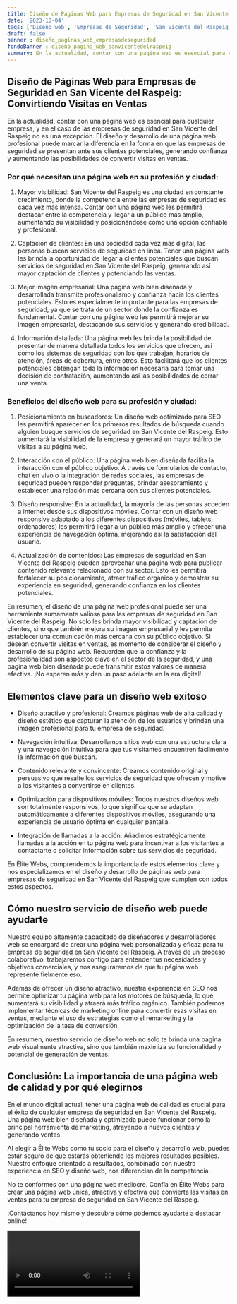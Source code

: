 ```yaml
---
title: Diseño de Páginas Web para Empresas de Seguridad en San Vicente del Raspeig
date: '2023-10-04'
tags: ['Diseño web', 'Empresas de Seguridad', 'San Vicente del Raspeig']
draft: false
banner : diseño_paginas_web_empresasdeseguridad
fondoBanner : diseño_pagina_web_sanvicentedelraspeig
summary: En la actualidad, contar con una página web es esencial para cualquier empresa, y en el caso de las empresas de seguridad en San Vicente del Raspeig no es una excepción. El diseño y desarrollo de una página web profesional puede marcar la diferencia en la forma en que las empresas de seguridad se presentan ante sus clientes potenciales, generando confianza y aumentando las posibilidades de convertir visitas en ventas.
---
```


## Diseño de Páginas Web para Empresas de Seguridad en San Vicente del Raspeig: Convirtiendo Visitas en Ventas

En la actualidad, contar con una página web es esencial para cualquier empresa, y en el caso de las empresas de seguridad en San Vicente del Raspeig no es una excepción. El diseño y desarrollo de una página web profesional puede marcar la diferencia en la forma en que las empresas de seguridad se presentan ante sus clientes potenciales, generando confianza y aumentando las posibilidades de convertir visitas en ventas.

### Por qué necesitan una página web en su profesión y ciudad:

1. Mayor visibilidad: San Vicente del Raspeig es una ciudad en constante crecimiento, donde la competencia entre las empresas de seguridad es cada vez más intensa. Contar con una página web les permitirá destacar entre la competencia y llegar a un público más amplio, aumentando su visibilidad y posicionándose como una opción confiable y profesional.

2. Captación de clientes: En una sociedad cada vez más digital, las personas buscan servicios de seguridad en línea. Tener una página web les brinda la oportunidad de llegar a clientes potenciales que buscan servicios de seguridad en San Vicente del Raspeig, generando así mayor captación de clientes y potenciando las ventas.

3. Mejor imagen empresarial: Una página web bien diseñada y desarrollada transmite profesionalismo y confianza hacia los clientes potenciales. Esto es especialmente importante para las empresas de seguridad, ya que se trata de un sector donde la confianza es fundamental. Contar con una página web les permitirá mejorar su imagen empresarial, destacando sus servicios y generando credibilidad.

4. Información detallada: Una página web les brinda la posibilidad de presentar de manera detallada todos los servicios que ofrecen, así como los sistemas de seguridad con los que trabajan, horarios de atención, áreas de cobertura, entre otros. Esto facilitará que los clientes potenciales obtengan toda la información necesaria para tomar una decisión de contratación, aumentando así las posibilidades de cerrar una venta.

### Beneficios del diseño web para su profesión y ciudad:

1. Posicionamiento en buscadores: Un diseño web optimizado para SEO les permitirá aparecer en los primeros resultados de búsqueda cuando alguien busque servicios de seguridad en San Vicente del Raspeig. Esto aumentará la visibilidad de la empresa y generará un mayor tráfico de visitas a su página web.

2. Interacción con el público: Una página web bien diseñada facilita la interacción con el público objetivo. A través de formularios de contacto, chat en vivo o la integración de redes sociales, las empresas de seguridad pueden responder preguntas, brindar asesoramiento y establecer una relación más cercana con sus clientes potenciales.

3. Diseño responsive: En la actualidad, la mayoría de las personas acceden a internet desde sus dispositivos móviles. Contar con un diseño web responsive adaptado a los diferentes dispositivos (móviles, tablets, ordenadores) les permitirá llegar a un público más amplio y ofrecer una experiencia de navegación óptima, mejorando así la satisfacción del usuario.

4. Actualización de contenidos: Las empresas de seguridad en San Vicente del Raspeig pueden aprovechar una página web para publicar contenido relevante relacionado con su sector. Esto les permitirá fortalecer su posicionamiento, atraer tráfico orgánico y demostrar su experiencia en seguridad, generando confianza en los clientes potenciales.

En resumen, el diseño de una página web profesional puede ser una herramienta sumamente valiosa para las empresas de seguridad en San Vicente del Raspeig. No solo les brinda mayor visibilidad y captación de clientes, sino que también mejora su imagen empresarial y les permite establecer una comunicación más cercana con su público objetivo. Si desean convertir visitas en ventas, es momento de considerar el diseño y desarrollo de su página web. Recuerden que la confianza y la profesionalidad son aspectos clave en el sector de la seguridad, y una página web bien diseñada puede transmitir estos valores de manera efectiva. ¡No esperen más y den un paso adelante en la era digital!

<GifSeo />

<Cta />

## Elementos clave para un diseño web exitoso

- Diseño atractivo y profesional: Creamos páginas web de alta calidad y diseño estético que capturan la atención de los usuarios y brindan una imagen profesional para tu empresa de seguridad.

- Navegación intuitiva: Desarrollamos sitios web con una estructura clara y una navegación intuitiva para que tus visitantes encuentren fácilmente la información que buscan.

- Contenido relevante y convincente: Creamos contenido original y persuasivo que resalte los servicios de seguridad que ofrecen y motive a los visitantes a convertirse en clientes.

- Optimización para dispositivos móviles: Todos nuestros diseños web son totalmente responsivos, lo que significa que se adaptan automáticamente a diferentes dispositivos móviles, asegurando una experiencia de usuario óptima en cualquier pantalla.

- Integración de llamadas a la acción: Añadimos estratégicamente llamadas a la acción en tu página web para incentivar a los visitantes a contactarte o solicitar información sobre tus servicios de seguridad.

En Élite Webs, comprendemos la importancia de estos elementos clave y nos especializamos en el diseño y desarrollo de páginas web para empresas de seguridad en San Vicente del Raspeig que cumplen con todos estos aspectos.

## Cómo nuestro servicio de diseño web puede ayudarte

Nuestro equipo altamente capacitado de diseñadores y desarrolladores web se encargará de crear una página web personalizada y eficaz para tu empresa de seguridad en San Vicente del Raspeig. A través de un proceso colaborativo, trabajaremos contigo para entender tus necesidades y objetivos comerciales, y nos aseguraremos de que tu página web represente fielmente eso.

Además de ofrecer un diseño atractivo, nuestra experiencia en SEO nos permite optimizar tu página web para los motores de búsqueda, lo que aumentará su visibilidad y atraerá más tráfico orgánico. También podemos implementar técnicas de marketing online para convertir esas visitas en ventas, mediante el uso de estrategias como el remarketing y la optimización de la tasa de conversión.

En resumen, nuestro servicio de diseño web no solo te brinda una página web visualmente atractiva, sino que también maximiza su funcionalidad y potencial de generación de ventas.

## Conclusión: La importancia de una página web de calidad y por qué elegirnos

En el mundo digital actual, tener una página web de calidad es crucial para el éxito de cualquier empresa de seguridad en San Vicente del Raspeig. Una página web bien diseñada y optimizada puede funcionar como la principal herramienta de marketing, atrayendo a nuevos clientes y generando ventas.

Al elegir a Élite Webs como tu socio para el diseño y desarrollo web, puedes estar seguro de que estarás obteniendo los mejores resultados posibles. Nuestro enfoque orientado a resultados, combinado con nuestra experiencia en SEO y diseño web, nos diferencian de la competencia.

No te conformes con una página web mediocre. Confía en Élite Webs para crear una página web única, atractiva y efectiva que convierta las visitas en ventas para tu empresa de seguridad en San Vicente del Raspeig.

¡Contáctanos hoy mismo y descubre cómo podemos ayudarte a destacar online!

<Video />

<CtaBot job='Empresas de Seguridad' city='San Vicente del Raspeig'/>

<Gmaps query='San Vicente del Raspeig+españa+maps' />